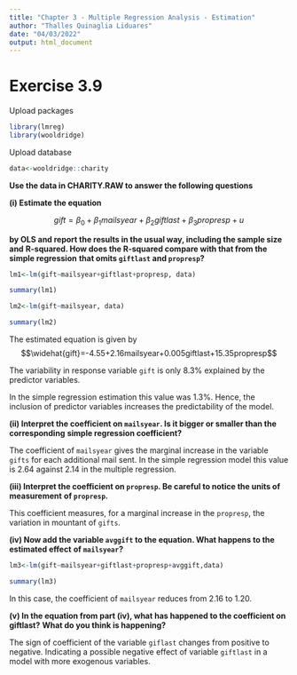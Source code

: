 ---
title: "Chapter 3 - Multiple Regression Analysis - Estimation"
author: "Thalles Quinaglia Liduares"
date: "04/03/2022"
output: html_document
---

# Exercise 3.9

Upload packages

```{r, warning=FALSE, message=FALSE}
library(lmreg)
library(wooldridge)
```

Upload database

```{r}
data<-wooldridge::charity

```


**Use the data in CHARITY.RAW to answer the following questions**

**(i) Estimate the equation** 

$$gift=\beta_0+\beta_1mailsyear+\beta_2giftlast+\beta_3propresp+u$$


**by OLS and report the results in the usual way, including the sample size and**
**R-squared. How does the R-squared compare with that from the simple regression**
**that omits `giftlast` and `propresp`?**

```{r}
lm1<-lm(gift~mailsyear+giftlast+propresp, data)

summary(lm1)

lm2<-lm(gift~mailsyear, data)

summary(lm2)
```

The estimated equation is given by 
$$\widehat{gift}=-4.55+2.16mailsyear+0.005giftlast+15.35propresp$$

The variability in response variable `gift` is only 8.3% explained by the predictor variables.

In the simple regression estimation this value was 1.3%. Hence, the inclusion of predictor variables 
increases the predictability of the model.

**(ii) Interpret the coefficient on `mailsyear`. Is it bigger or smaller than the corresponding**
**simple regression coefficient?**

The coefficient of `mailsyear` gives the marginal increase in the variable `gifts` for each additional
mail sent. In the simple regression model this value is 2.64 against 2.14 in the multiple regression.

**(iii) Interpret the coefficient on `propresp`. Be careful to notice the units of measurement**
**of `propresp`.**

This coefficient measures, for a marginal increase in the `propresp`, the variation in mountant of `gifts`.

**(iv) Now add the variable `avggift` to the equation. What happens to the estimated effect**
**of `mailsyear`?**

```{r}
lm3<-lm(gift~mailsyear+giftlast+propresp+avggift,data)

summary(lm3)
```

In this case, the coefficient of `mailsyear` reduces from 2.16 to 1.20.

**(v) In the equation from part (iv), what has happened to the coefficient on giftlast?**
**What do you think is happening?**

The sign of coefficient of the variable `giflast` changes from positive to negative. Indicating a possible negative effect
of variable `giftlast` in a model with more exogenous variables.
